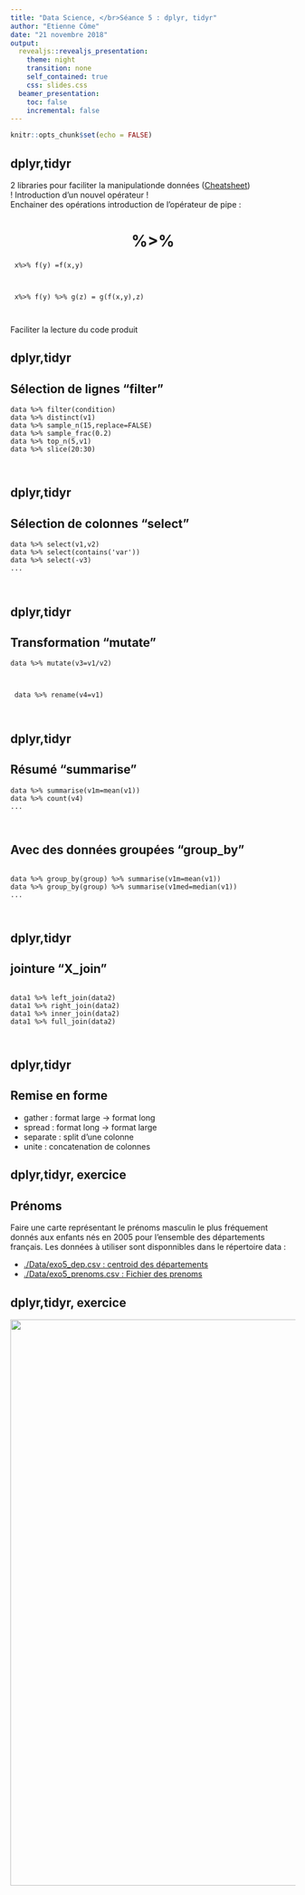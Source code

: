 ```yaml
---
title: "Data Science, </br>Séance 5 : dplyr, tidyr"
author: "Etienne Côme"
date: "21 novembre 2018"
output:
  revealjs::revealjs_presentation:
    theme: night
    transition: none
    self_contained: true
    css: slides.css
  beamer_presentation:
    toc: false
    incremental: false
---
```


```r
knitr::opts_chunk$set(echo = FALSE)
```






## <span class="green">dplyr,tidyr</span>
2 libraries pour faciliter la manipulationde données
(<a href="./data-wrangling-cheatsheet.pdf">Cheatsheet</a>)</br>
! Introduction d'un nouvel opérateur !</br>
Enchainer des opérations introduction de l'opérateur de pipe :

<h1 class="red" style="text-align:center">%&gt;% 
</h1>
<pre><code class="r"> x%&gt;% f(y) =f(x,y) </pre></code>
<pre><code class="r"> x%&gt;% f(y) %&gt;% g(z) = g(f(x,y),z) </pre></code>
Faciliter la lecture du code produit






## <span class="green">dplyr,tidyr</span>
<h2>Sélection de lignes "filter"</h2>
<pre><code class="r">data %&gt;% filter(condition)
data %>% distinct(v1)
data %>% sample_n(15,replace=FALSE)
data %>% sample_frac(0.2)
data %>% top_n(5,v1)
data %>% slice(20:30)</pre></code>




## <span class="green">dplyr,tidyr</span>
<h2>Sélection de colonnes "select"</h2>
<pre><code class="r">data %&gt;% select(v1,v2)
data %&gt;% select(contains('var'))
data %&gt;% select(-v3)
...</pre></code>



## <span class="green">dplyr,tidyr</span>

<h2>Transformation "mutate"</h2>
<pre><code class="r">data %&gt;% mutate(v3=v1/v2)
</pre></code>

<pre><code class="r"> data %&gt;% rename(v4=v1)
</pre></code>


## <span class="green">dplyr,tidyr</span>
<h2>Résumé "summarise"</h2>
<pre><code class="r">data %&gt;% summarise(v1m=mean(v1))
data %&gt;% count(v4)
...</pre></code>
<h2>Avec des données groupées "group_by"</h2>
<pre><code class="r">
data %&gt;% group_by(group) %>% summarise(v1m=mean(v1))
data %&gt;% group_by(group) %>% summarise(v1med=median(v1))
...</pre></code>



## <span class="green">dplyr,tidyr</span>
<h2>jointure "X_join"</h2>
<pre><code class="r"> 
data1 %&gt;% left_join(data2)
data1 %&gt;% right_join(data2)
data1 %&gt;% inner_join(data2)
data1 %&gt;% full_join(data2)
</pre></code>

## <span class="green">dplyr,tidyr</span>
<h2>Remise en forme </h2>
<ul>
<li> gather : format large -> format long
<li> spread : format long -> format large
<li> separate : split d'une colonne
<li> unite : concatenation de colonnes
</ul>
</section>


## <span class="green">dplyr,tidyr, exercice</span>
<h2>Prénoms</h2>
Faire une carte représentant le prénoms masculin le plus fréquement donnés aux enfants nés en 2005 pour l'ensemble des départements français.
Les données à utiliser sont disponnibles dans le répertoire data :

- <a href="./Data/exo5_dep.csv">./Data/exo5_dep.csv : centroid des départements</a> 
- <a href="./Data/exo5_dep.csv">./Data/exo5_prenoms.csv : Fichier des prenoms</a> 



## <span class="green">dplyr,tidyr, exercice</span> {data-background=#ffffff}
<img src='./images/prénomsmap.png' width="1000px">

